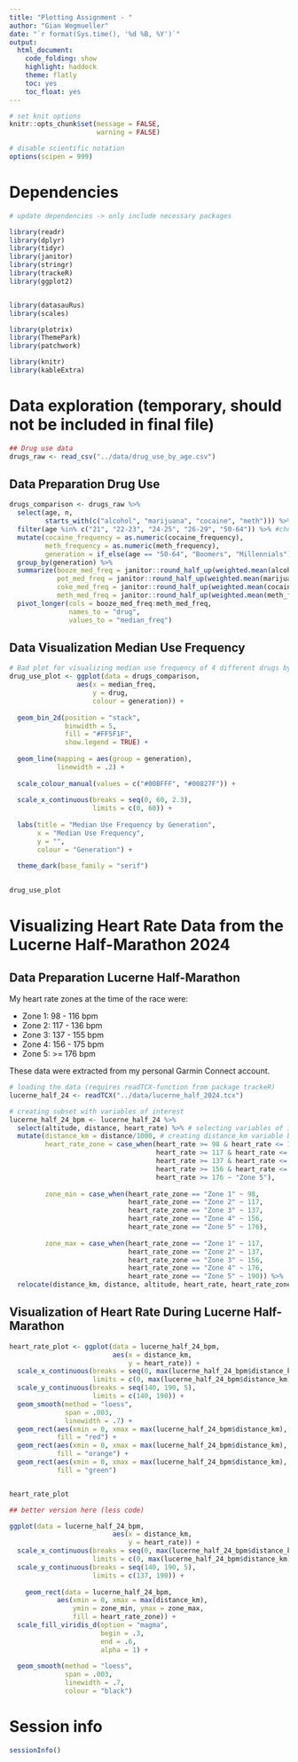 ```yaml
---
title: "Plotting Assignment - "
author: "Gian Wegmueller"
date: "`r format(Sys.time(), '%d %B, %Y')`"
output:
  html_document:
    code_folding: show
    highlight: haddock
    theme: flatly
    toc: yes
    toc_float: yes
---
```


```r

# set knit options
knitr::opts_chunk$set(message = FALSE,
                      warning = FALSE)

# disable scientific notation
options(scipen = 999) 


```

# Dependencies

```r

# update dependencies -> only include necessary packages

library(readr)
library(dplyr)
library(tidyr)
library(janitor)
library(stringr)
library(trackeR)
library(ggplot2)


library(datasauRus) 
library(scales)

library(plotrix) 
library(ThemePark)
library(patchwork)

library(knitr)
library(kableExtra)

```


# Data exploration (temporary, should not be included in final file)

```r
## Drug use data
drugs_raw <- read_csv("../data/drug_use_by_age.csv")


```

## Data Preparation Drug Use

```r
drugs_comparison <- drugs_raw %>% 
  select(age, n, 
         starts_with(c("alcohol", "marijuana", "cocaine", "meth"))) %>% 
  filter(age %in% c("21", "22-23", "24-25", "26-29", "50-64")) %>% #choosing only legal drinking-age millenials for comparison here!
  mutate(cocaine_frequency = as.numeric(cocaine_frequency),
         meth_frequency = as.numeric(meth_frequency),
         generation = if_else(age == "50-64", "Boomers", "Millennials")) %>% 
  group_by(generation) %>% 
  summarize(booze_med_freq = janitor::round_half_up(weighted.mean(alcohol_frequency, n), 1),
            pot_med_freq = janitor::round_half_up(weighted.mean(marijuana_frequency, n), 1),
            coke_med_freq = janitor::round_half_up(weighted.mean(cocaine_frequency, n), 1),
            meth_med_freq = janitor::round_half_up(weighted.mean(meth_frequency, n), 1)) %>% 
  pivot_longer(cols = booze_med_freq:meth_med_freq,
               names_to = "drug",
               values_to = "median_freq")

```

## Data Visualization Median Use Frequency

```r

# Bad plot for visualizing median use frequency of 4 different drugs by generation (Boomers & Millennials)
drug_use_plot <- ggplot(data = drugs_comparison,
                 aes(x = median_freq,
                     y = drug,
                     colour = generation)) +
  
  geom_bin_2d(position = "stack", 
              binwidth = 5,
              fill = "#FF5F1F",
              show.legend = TRUE) +
  
  geom_line(mapping = aes(group = generation),
            linewidth = .2) +
  
  scale_colour_manual(values = c("#00BFFF", "#00827F")) + 
  
  scale_x_continuous(breaks = seq(0, 60, 2.3),
                     limits = c(0, 60)) +
  
  labs(title = "Median Use Frequency by Generation",
       x = "Median Use Frequency", 
       y = "",
       colour = "Generation") +
  
  theme_dark(base_family = "serif")
  

drug_use_plot
```

# Visualizing Heart Rate Data from the Lucerne Half-Marathon 2024

## Data Preparation Lucerne Half-Marathon
My heart rate zones at the time of the race were: 

- Zone 1: 98 - 116 bpm
- Zone 2: 117 - 136 bpm
- Zone 3: 137 - 155 bpm
- Zone 4: 156 - 175 bpm
- Zone 5: >= 176 bpm

These data were extracted from my personal Garmin Connect account. 



```r
# loading the data (requires readTCX-function from package trackeR)
lucerne_half_24 <- readTCX("../data/lucerne_half_2024.tcx")

# creating subset with variables of interest
lucerne_half_24_bpm <- lucerne_half_24 %>% 
  select(altitude, distance, heart_rate) %>% # selecting variables of interest
  mutate(distance_km = distance/1000, # creating distance_km variable by dividing 'distance' by 1000, because the latter is specified in metres
         heart_rate_zone = case_when(heart_rate >= 98 & heart_rate <= 116 ~ "Zone 1", # creating heart_rate_zone variable according to data provided on Garmin Connect
                                     heart_rate >= 117 & heart_rate <= 136 ~ "Zone 2",
                                     heart_rate >= 137 & heart_rate <= 155 ~ "Zone 3",
                                     heart_rate >= 156 & heart_rate <= 175 ~ "Zone 4",
                                     heart_rate >= 176 ~ "Zone 5"),
         
         zone_min = case_when(heart_rate_zone == "Zone 1" ~ 98, 
                              heart_rate_zone == "Zone 2" ~ 117,
                              heart_rate_zone == "Zone 3" ~ 137,
                              heart_rate_zone == "Zone 4" ~ 156,
                              heart_rate_zone == "Zone 5" ~ 176),
         
         zone_max = case_when(heart_rate_zone == "Zone 1" ~ 117, 
                              heart_rate_zone == "Zone 2" ~ 137,
                              heart_rate_zone == "Zone 3" ~ 156,
                              heart_rate_zone == "Zone 4" ~ 176,
                              heart_rate_zone == "Zone 5" ~ 190)) %>% 
  relocate(distance_km, distance, altitude, heart_rate, heart_rate_zone, zone_min, zone_max) # reorder columns in data frame

```


## Visualization of Heart Rate During Lucerne Half-Marathon

```r
heart_rate_plot <- ggplot(data = lucerne_half_24_bpm,
                          aes(x = distance_km,
                              y = heart_rate)) +
  scale_x_continuous(breaks = seq(0, max(lucerne_half_24_bpm$distance_km), 1), 
                     limits = c(0, max(lucerne_half_24_bpm$distance_km))) +
  scale_y_continuous(breaks = seq(140, 190, 5),
                     limits = c(140, 190)) +
  geom_smooth(method = "loess",
              span = .003,
              linewidth = .7) +
  geom_rect(aes(xmin = 0, xmax = max(lucerne_half_24_bpm$distance_km), ymin = 176, ymax = 190),
            fill = "red") +
  geom_rect(aes(xmin = 0, xmax = max(lucerne_half_24_bpm$distance_km), ymin = 156, ymax = 175),
            fill = "orange") +
  geom_rect(aes(xmin = 0, xmax = max(lucerne_half_24_bpm$distance_km), ymin = 140, ymax = 155),
            fill = "green")


heart_rate_plot

## better version here (less code)

ggplot(data = lucerne_half_24_bpm,
                          aes(x = distance_km,
                              y = heart_rate)) +
  scale_x_continuous(breaks = seq(0, max(lucerne_half_24_bpm$distance_km), 1), 
                     limits = c(0, max(lucerne_half_24_bpm$distance_km))) +
  scale_y_continuous(breaks = seq(140, 190, 5),
                     limits = c(137, 190)) +
  
    geom_rect(data = lucerne_half_24_bpm,
            aes(xmin = 0, xmax = max(distance_km),
                ymin = zone_min, ymax = zone_max,
                fill = heart_rate_zone)) +
  scale_fill_viridis_d(option = "magma",
                       begin = .3,
                       end = .6,
                       alpha = 1) +
  
  geom_smooth(method = "loess",
              span = .003,
              linewidth = .7,
              colour = "black")

```


# Session info

```r

sessionInfo()

```
